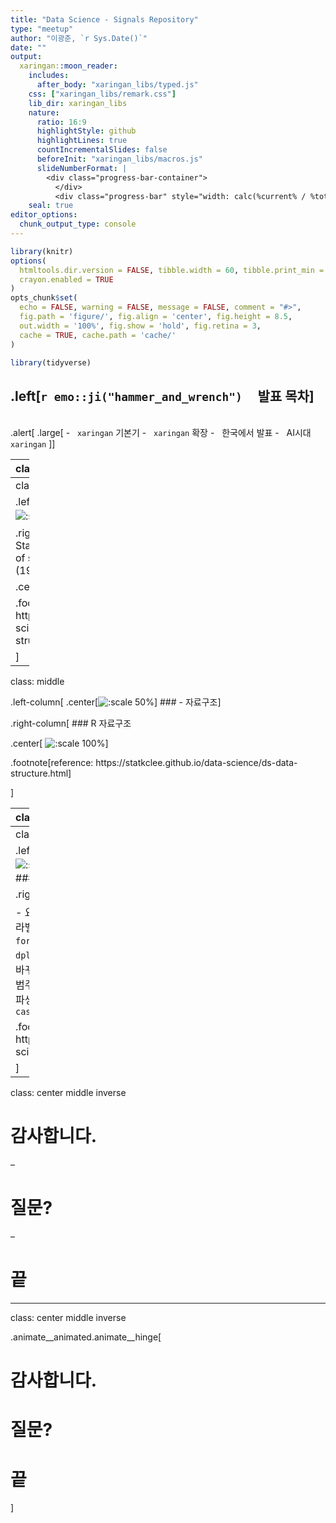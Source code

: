 ```yaml
---
title: "Data Science - Signals Repository"
type: "meetup"
author: "이광춘, `r Sys.Date()`"
date: ""
output:
  xaringan::moon_reader:
    includes:
      after_body: "xaringan_libs/typed.js"
    css: ["xaringan_libs/remark.css"]
    lib_dir: xaringan_libs
    nature:
      ratio: 16:9
      highlightStyle: github
      highlightLines: true
      countIncrementalSlides: false
      beforeInit: "xaringan_libs/macros.js"
      slideNumberFormat: |
        <div class="progress-bar-container">
          </div>
          <div class="progress-bar" style="width: calc(%current% / %total% * 100%);">
    seal: true
editor_options: 
  chunk_output_type: console
---
```


```r
library(knitr)
options(
  htmltools.dir.version = FALSE, tibble.width = 60, tibble.print_min = 6,
  crayon.enabled = TRUE
)
opts_chunk$set(
  echo = FALSE, warning = FALSE, message = FALSE, comment = "#>",
  fig.path = 'figure/', fig.align = 'center', fig.height = 8.5,
  out.width = '100%', fig.show = 'hold', fig.retina = 3,
  cache = TRUE, cache.path = 'cache/'
)

library(tidyverse)
```

## .left[`r emo::ji("hammer_and_wrench")` &nbsp; &nbsp; 발표 목차]

<br>
.alert[
  .large[
- &nbsp; `xaringan` 기본기
- &nbsp; `xaringan` 확장
- &nbsp; 한국에서 발표
- &nbsp; AI시대 `xaringan`
  ]
]


---
class: inverse middle center

.pull-left[
.animate__animated.animate__bounceInDown[
![:scale 50%](fig/forcats.png)
]
]
.pull-right[
<br>
<br>
# `xaringan` 기본기 `r emo::ji("zoom")`
<hr>
### 자료구조
### 요인(Factor)
### forcats
]

```r
# 로고 ----
xaringanExtra::use_logo(image_url = "fig/Tidyverse_Korea_logo_transparent.png",
                        link_url = "https://tidyverse-korea.github.io/seoul-R/",
                        position = xaringanExtra::css_position(top = "0.5em", right = "0.5em"))
```

---
class: middle

.left-column[
.center[![:scale 50%](fig/forcats.png)]
### - 자료구조
]

.right-column[
### Stevens, Stanley Smith. “On the theory of scales of measurement.” (1946)

.center[
![:scale 100%](fig/data-structure-factor.png)
]

.footnote[reference: https://statkclee.github.io/data-science/ds-data-structure.html]

]

---
class: middle

.left-column[
.center[![:scale 50%](fig/forcats.png)]
### - 자료구조
]

.right-column[
### R 자료구조

.center[
![:scale 100%](fig/data-structure-R.png)
]

.footnote[reference: https://statkclee.github.io/data-science/ds-data-structure.html]

]


---
class: middle

.left-column[
.center[![:scale 50%](fig/forcats.png)]
### - 자료구조
### - Factor
]

.right-column[
### 요인(Factor)

```r
library(tidyverse)
x1 <- c("Dec", "Apr", "Jan", "Mar")
sort(x1)

month_levels <- c(
  "Jan", "Feb", "Mar", "Apr", "May", "Jun", 
  "Jul", "Aug", "Sep", "Oct", "Nov", "Dec")

y1 <- factor(x1, levels = month_levels)
y1
```

.footnote[reference: https://statkclee.github.io/data-science/ds-factor-cdata.html]

]


---
class: middle

.left-column[
.center[![:scale 50%](fig/forcats.png)]
### - 자료구조
### - Factor
### - forcats
]

.right-column[
### `forcats`

- 요인 수준(factor level)에 대한 라벨(label) 바꿈 &rarr; `forcats::fct_recode`, `dplyr::recode`
- 요인 수준 순서 바꾸기 &rarr; `fct_relevel()`
- 요인 범주수준을 줄이기 &rarr; `if_else()`
- 파생 요인 변수 생성시킴 &rarr; `case_when()`

.footnote[reference: https://statkclee.github.io/data-science/ds-factor-cdata.html]

]



---
class: center middle inverse

# 감사합니다.

--

# 질문?

--

# 끝

---
class: center middle inverse

.animate__animated.animate__hinge[

# 감사합니다.
# 질문?
# 끝
]


